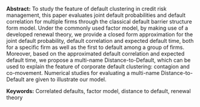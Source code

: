 <span>**Abstract:**</span> To study the feature of default clustering in
credit risk management, this paper evaluates joint default probabilities
and default correlation for multiple firms through the classical default
barrier structure form model. Under the commonly used factor model, by
making use of a developed renewal theory, we provide a closed form
approximation for the joint default probability, default correlation and
expected default time, both for a specific firm as well as the first to
default among a group of firms. Moreover, based on the approximated
default correlation and expected default time, we propose a multi-name
Distance-to-Default, which can be used to explain the feature of
corporate default clustering: contagion and co-movement. Numerical
studies for evaluating a multi-name Distance-to-Default are given to
illustrate our model.

<span>**Keywords:**</span> Correlated defaults, factor model, distance
to default, renewal theory
